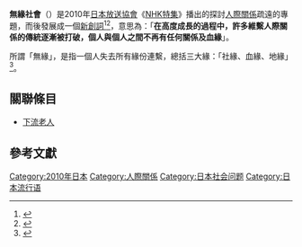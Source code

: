 {{japanese
|japanese=無縁社会
|kana=むえんしゃかい
|romaji=Muenshagai
}}

'''無緣社會'''（{{lang-ja|無縁社会}}）是2010年[[日本放送協會|日本放送協會]]《[[NHK特集|NHK特集]]》播出的探討[[人際關係|人際關係]]疏遠的專題，而後發展成一個[[新創詞|新創詞]]<ref>{{cite news|url=https://anntw.com/articles/20141217-mt3L|title=日本無緣社會 漸漸影響台灣|author=陳清泉|work=[[台灣醒報|台灣醒報]]|date=2014-12-17|accessdate=2015-06-03|archive-date=2020-09-21|archive-url=https://web.archive.org/web/20200921182237/https://anntw.com/articles/20141217-mt3L|dead-url=no}}</ref><ref>{{Cite web|url = http://www.japantoday.com/category/kuchikomi/view/no-of-people-dying-alone-rises-in-no-relationship-society|title = No. of people dying alone rises in 'no-relationship' society|accessdate = 2015-06-02|author = KUCHIKOMI|date = 2011-02-15|publisher = Japan Today|language = en|archive-date = 2016-04-22|archive-url = https://web.archive.org/web/20160422181459/http://www.japantoday.com/category/kuchikomi/view/no-of-people-dying-alone-rises-in-no-relationship-society|dead-url = no}}</ref>，意思為：「'''在高度成長的過程中，許多維繫人際關係的傳統逐漸被打破，個人與個人之間不再有任何關係及血緣'''」。

所謂「無緣」，是指一個人失去所有緣份連繫，總括三大緣：「社緣、血緣、地緣」<ref>{{Cite news|url = https://hk.lifestyle.appledaily.com/lifestyle/columnist/daily/article/20141210/18963398|title = 無緣死|author = 曾志豪|date = 2014-12-10|work = [[香港蘋果日報|香港蘋果日報]]|accessdate = 2020-03-20|archive-date = 2020-03-20|archive-url = https://web.archive.org/web/20200320124804/https://hk.lifestyle.appledaily.com/lifestyle/columnist/daily/article/20141210/18963398|dead-url = no}}</ref>。

== 關聯條目 ==
*[[下流老人|下流老人]]

==參考文獻==
{{reflist}}

{{日本社会问题}}
[[Category:2010年日本|Category:2010年日本]]
[[Category:人際關係|Category:人際關係]]
[[Category:日本社会问题|Category:日本社会问题]]
[[Category:日本流行语|Category:日本流行语]]
